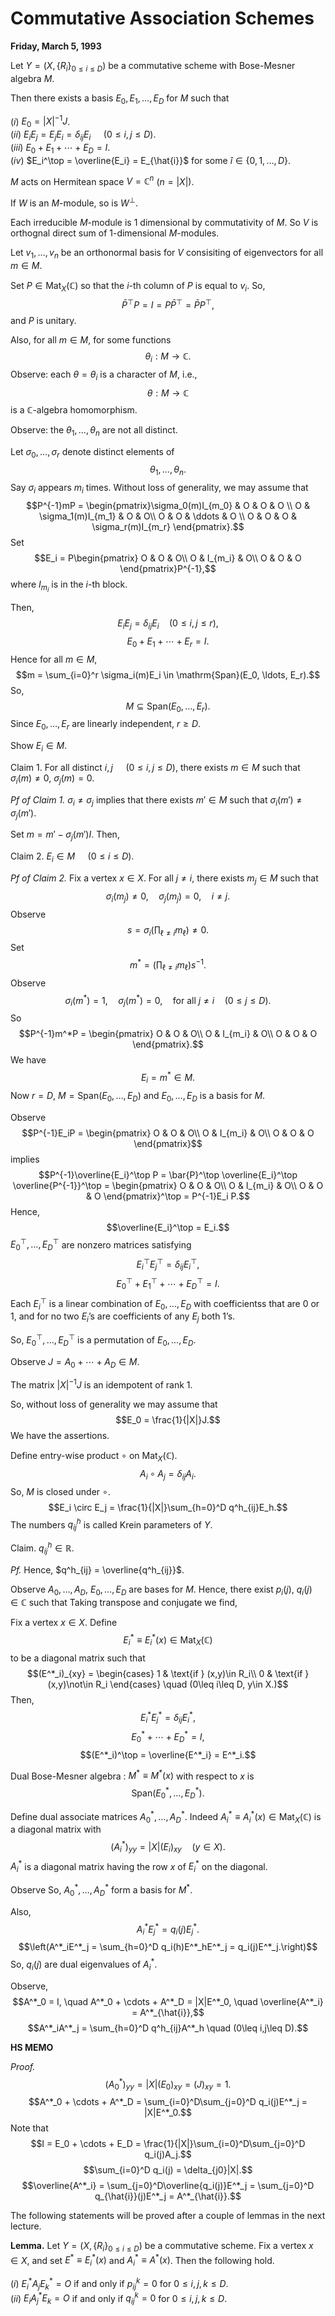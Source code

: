 # Commutative Association Schemes {#lec19}
**Friday, March 5, 1993** 

:::{.lemma #ei}
Let $Y = (X, \{R_i\}_{0\leq i\leq D})$ be a commutative scheme with Bose-Mesner algebra $M$.

Then there exists a basis $E_0, E_1, \ldots, E_D$ for $M$ such that

| $(i)$ $E_0 = |X|^{-1}J$.

| $(ii)$ $E_iE_j = E_jE_i = \delta_{ij}E_i$ $\quad (0\leq i,j\leq D)$.

| $(iii)$ $E_0 + E_1 + \cdots + E_D = I$.

| $(iv)$ $E_i^\top = \overline{E_i} = E_{\hat{i}}$ for some $\hat{i}\in \{0, 1, \ldots, D\}$.
:::

:::{.proof}
$M$ acts on Hermitean space $V = \mathbb{C}^n$ $(n = |X|)$. 

If $W$ is an $M$-module, so is $W^\bot$.

Each irreducible $M$-module is $1$ dimensional by commutativity of $M$. So $V$ is orthognal direct sum of $1$-dimensional $M$-modules. 

Let $v_1, \ldots, v_n$ be an orthonormal basis for $V$ consisiting of eigenvectors for all $m\in M$.

Set $P\in \mathrm{Mat}_X(\mathbb{C})$ so that the $i$-th column of $P$ is equal to $v_i$. So,
$$\bar{P}^\top P = I = P\bar{P}^\top = \bar{P}P^\top,$$
and $P$ is unitary. 

Also, for all $m\in M$, 
\begin{align}
P^{-1}mP & = \text{diagonal}\\
& = \mathrm{diag}(\theta_1(m), \ldots, \theta_n(m)).
\end{align}
for some functions
$$\theta_i: M \longrightarrow \mathbb{C}.$$
Observe: each $\theta = \theta_i$ is a character of $M$, i.e., 
$$\theta: M\longrightarrow \mathbb{C}$$
is a $\mathbb{C}$-algebra homomorphism.

Observe: the $\theta_1, \ldots, \theta_n$ are not all distinct.

Let $\sigma_0, \ldots, \sigma_r$ denote distinct elements of 
$$\theta_1, \ldots, \theta_n.$$
Say $\sigma_i$ appears $m_i$ times.
Without loss of generality, we may assume that
$$P^{-1}mP = \begin{pmatrix}\sigma_0(m)I_{m_0} & O & O &  O \\
O & \sigma_1(m)I_{m_1} & O &  O\\
O & O & \ddots & O \\
O & O & O & \sigma_r(m)I_{m_r}
\end{pmatrix}.$$
Set 
$$E_i = P\begin{pmatrix} O & O & O\\
O & I_{m_i} & O\\
O & O & O \end{pmatrix}P^{-1},$$
where $I_{m_i}$ is in the $i$-th block.

Then,
$$E_iE_j = \delta_{ij}E_i \quad (0\leq i,j\leq r),$$
$$E_0 + E_1 + \cdots + E_r = I.$$
Hence for all $m\in M$,
$$m = \sum_{i=0}^r \sigma_i(m)E_i \in \mathrm{Span}(E_0, \ldots, E_r).$$
So, 
$$M \subseteq \mathrm{Span}(E_0, \ldots, E_r).$$
Since $E_0,\ldots, E_r$ are linearly independent, $r\geq D$.

Show $E_i\in M$.

Claim 1. For all distinct $i, j$ $\quad (0\leq i, j\leq D)$, there exists $m\in M$ such that $\sigma_i(m)\neq 0$, $\sigma_j(m)=0$.

_Pf of Claim 1._
$\sigma_i\neq \sigma_j$ implies that there exists $m'\in M$ such that $\sigma_i(m')\neq \sigma_j(m')$.

Set $m = m'-\sigma_j(m')I$. Then,
\begin{align}
\sigma_j(m) & = \sigma_j(m') - \sigma_j(m')  = 0,\\
\sigma_i(m) & = \sigma_i(m') - \sigma_j(m')  \neq 0.
\end{align}

Claim 2. $E_i\in M$ $\quad (0\leq i \leq D)$.

_Pf of Claim 2._
Fix a vertex $x\in X$. For all $j\neq i$, there exists $m_j\in M$ such that
$$\sigma_i(m_j)\neq 0, \quad \sigma_j(m_j) = 0, \quad i\neq j.$$
Observe 
$$s = \sigma_i\left(\prod_{\ell\neq i}m_\ell\right) \neq 0.$$
Set 
$$m^* = \left(\prod_{\ell\neq i}m_\ell\right) s^{-1}.$$
Observe
$$\sigma_i(m^*) =1, \quad \sigma_j(m^*) = 0, \quad \text{for all }j\neq i \quad (0\leq j\leq D).$$
So
$$P^{-1}m^*P = \begin{pmatrix} O & O & O\\
O & I_{m_i} & O\\
O & O & O \end{pmatrix}.$$
We have 
$$E_i = m^*\in M.$$
Now $r = D$, $M = \mathrm{Span}(E_0, \ldots, E_D)$ and $E_0, \ldots, E_D$ is a basis for $M$.

Observe
$$P^{-1}E_iP = \begin{pmatrix} O & O & O\\
O & I_{m_i} & O\\
O & O & O \end{pmatrix}$$
implies
$$P^{-1}\overline{E_i}^\top P = \bar{P}^\top \overline{E_i}^\top \overline{P^{-1}}^\top = \begin{pmatrix} O & O & O\\
O & I_{m_i} & O\\
O & O & O \end{pmatrix}^\top = P^{-1}E_i P.$$
Hence, 
$$\overline{E_i}^\top = E_i.$$
$E_0^\top, \ldots, E_D^\top$ are nonzero matrices satisfying 
$$E_i^\top E_j^\top = \delta_{ij}E_i^\top,$$
$$E_0^\top + E_1^\top + \cdots + E_D^\top = I.$$
Each $E_i^\top$ is a linear combination of $E_0, \ldots, E_D$ with coefficientss that are $0$ or $1$, and for no two $E_i$'s are coefficients of any $E_j$ both $1$'s. 

So, $E_0^\top, \ldots, E_D^\top$ is a permutation of $E_0, \ldots, E_D$.

Observe $J = A_0 + \cdots + A_D\in M$.

The matrix $|X|^{-1}J$ is an idempotent of rank $1$. 

So, without loss of generality we may assume that
$$E_0 = \frac{1}{|X|}J.$$
We have the assertions.
:::

Define entry-wise product $\circ$ on $\mathrm{Mat}_X(\mathbb{C})$.
$$A_i \circ A_j = \delta_{ij}A_i.$$
So, $M$ is closed under $\circ$.
$$E_i \circ E_j = \frac{1}{|X|}\sum_{h=0}^D q^h_{ij}E_h.$$
The numbers $q^h_{ij}$ is called Krein parameters of $Y$.

Claim. $q^h_{ij}\in \mathbb{R}$.

_Pf._ 
\begin{align}
\frac{1}{|X|}\sum_{h=0}^D \overline{q^h_{ij}}E_h & = \frac{1}{|X|}\sum_{h=0}^D \overline{q^h_{ij}}\overline{E_h}^\top \\
& = (\overline{E_i\circ E_j})^\top \\
& = E_i\circ E_j \\
& = \frac{1}{|X|}\sum_{h=0}^D q^h_{ij}E_h.
\end{align}
Hence, $q^h_{ij} = \overline{q^h_{ij}}$.

Observe
$A_0, \ldots, A_D$, $E_0, \ldots, E_D$ are bases for $M$. Hence, there exist $p_i(j)$, $q_i(j)\in \mathbb{C}$ such that
\begin{align}
A_i & = \sum_{j = 0}^D p_i(j)E_j\\
E_i & = \frac{1}{|X|}\sum_{j=0}^D q_i(j)A_j.
\end{align}
Taking transpose and conjugate we find,
\begin{align}
\overline{p_i(j)} & =  p_i(j)  =  p_{i'}(\hat{j}) && (0\leq i,j\leq D)\\
\overline{q_i(j)} & =  q_i(j)  =  q_{\hat{i}}({j}') && (0\leq i,j\leq D).
\end{align}

Fix a vertex $x\in X$. Define
$$E^*_i \equiv E^*_i(x) \in \mathrm{Mat}_X(\mathbb{C})$$
to be a diagonal matrix such that
$$(E^*_i)_{xy} = \begin{cases} 1 & \text{if } (x,y)\in R_i\\ 0 & \text{if } (x,y)\not\in R_i
\end{cases} \quad (0\leq i\leq D, y\in X.)$$
Then,
$$E^*_iE^*_j = \delta_{ij}E^*_i,$$
$$E^*_0 + \cdots + E^*_D = I,$$
$$(E^*_i)^\top = \overline{E^*_i} = E^*_i.$$

:::{.definition #dual-bose-mesner}
Dual Bose-Mesner algebra \index{dual Bose-Mesner algebra}: $M^* \equiv M^*(x)$ with respect to $x$ is 
$$\mathrm{Span}(E^*_0, \ldots, E^*_D).$$
:::

Define dual associate matrices\index{dual associate matrix} $A_0^*, \ldots, A^*_D$.
Indeed $A^*_i \equiv A^*_i(x)\in \mathrm{Mat}_X(\mathbb{C})$ is a diagonal matrix with 
$$(A_i^*)_{yy} = |X|(E_i)_{xy}\quad (y\in X).$$
$A^*_i$ is a diagonal matrix having the row $x$ of $E_i^*$ on the diagonal.

Observe
\begin{align}
A^*_i & = \sum_{j=0}^Dq_i(j)E^*_j \quad \left(E_i = \frac{1}{|X|}\sum_{j=0}^D q_i(j)A_j\right)\\
E^*_i & = \frac{1}{|X|}\sum_{j=0}^D p_i(j)A^*_j \quad \left(A_i = \sum_{j=0}^D p_i(j)E_j\right).
\end{align}
So, $A^*_0, \ldots, A^*_D$ form a basis for $M^*$.

Also,
$$A^*_iE^*_j = q_i(j)E^*_j.$$
$$\left(A^*_iE^*_j = \sum_{h=0}^D q_i(h)E^*_hE^*_j = q_i(j)E^*_j.\right)$$
So, $q_i(j)$ are dual eigenvalues of $A^*_i$.

Observe,
$$A^*_0 = I, \quad A^*_0 + \cdots + A^*_D = |X|E^*_0, \quad \overline{A^*_i} = A^*_{\hat{i}},$$
$$A^*_iA^*_j = \sum_{h=0}^D q^h_{ij}A^*_h \quad (0\leq i,j\leq D).$$

:::{.hs}
**HS MEMO**

_Proof._
$$(A^*_0)_{yy} = |X|(E_0)_{xy} = (J)_{xy} = 1.$$
$$A^*_0 + \cdots + A^*_D = \sum_{i=0}^D\sum_{j=0}^D q_i(j)E^*_j = |X|E^*_0.$$
Note that
$$I = E_0 + \cdots + E_D = \frac{1}{|X|}\sum_{i=0}^D\sum_{j=0}^D q_i(j)A_j.$$
$$\sum_{i=0}^D q_i(j) = \delta_{j0}|X|.$$
$$\overline{A^*_i} = \sum_{j=0}^D\overline{q_i(j)}E^*_j = \sum_{j=0}^D q_{\hat{i}}(j)E^*_j = A^*_{\hat{i}}.$$
\begin{align}
(A^*_iA^*_j)_{yy} & = |X|^2 (E_i)_{xy}(E_j)_{xy}\\
& = |X|^2(E_i\circ E_j)_{xy}\\
& = |X|\sum_{h=0}^D q^h_{ij}(E_h)_{xy}\\
& = \sum_{h=0}^D q^h_{ij}(A^*_h)_{yy}.
\end{align}
:::

The following statements will be proved after a couple of lemmas in the next lecture.

**Lemma.**
Let $Y = (X, \{R_i\}_{0\leq i\leq D})$ be a commutative scheme. Fix a vertex $x\in X$, and set $E^*\equiv E^*_i(x)$ and $A^*_i \equiv A^*(x)$.
Then the following hold.

| $(i)$ $E^*_iA_jE^*_k = O$ if and only if $p^k_{ij} = 0$ for $0\leq i,j,k\leq D$.

| $(ii)$ $E_iA^*_jE_k = O$ if and only if $q^k_{ij} = 0$ for $0\leq i,j,k\leq D$.
